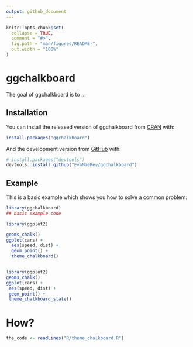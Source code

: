 ```yaml
---
output: github_document
---
```


<!-- README.md is generated from README.Rmd. Please edit that file -->

```r
knitr::opts_chunk$set(
  collapse = TRUE,
  comment = "#>",
  fig.path = "man/figures/README-",
  out.width = "100%"
)
```

# ggchalkboard

<!-- badges: start -->
<!-- badges: end -->

The goal of ggchalkboard is to ...

## Installation

You can install the released version of ggchalkboard from [CRAN](https://CRAN.R-project.org) with:

``` r
install.packages("ggchalkboard")
```

And the development version from [GitHub](https://github.com/) with:

``` r
# install.packages("devtools")
devtools::install_github("EvaMaeRey/ggchalkboard")
```
## Example

This is a basic example which shows you how to solve a common problem:

```r
library(ggchalkboard)
## basic example code

library(ggplot2)

geoms_chalk()
ggplot(cars) +
  aes(speed, dist) +
  geom_point() +
  theme_chalkboard()


library(ggplot2)
geoms_chalk()
ggplot(cars) +
 aes(speed, dist) +
 geom_point() +
 theme_chalkboard_slate()
```
# How?

```r
the_code <- readLines("R/theme_chalkboard.R")
```


```r


```
